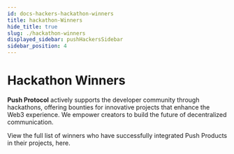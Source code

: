 ```yaml
---
id: docs-hackers-hackathon-winners
title: hackathon-Winners
hide_title: true
slug: ./hackathon-winners
displayed_sidebar: pushHackersSidebar
sidebar_position: 4
---
```


# Hackathon Winners

<head>
  <title>Hackathon Winners | Builder | Push Documentation</title>
</head>

**Push Protocol** actively supports the developer community through hackathons, offering bounties for innovative projects that enhance the Web3 experience.
We empower creators to build the future of decentralized communication.

View the full list of winners who have successfully integrated Push Products in their projects, here.


<DocCardList />
